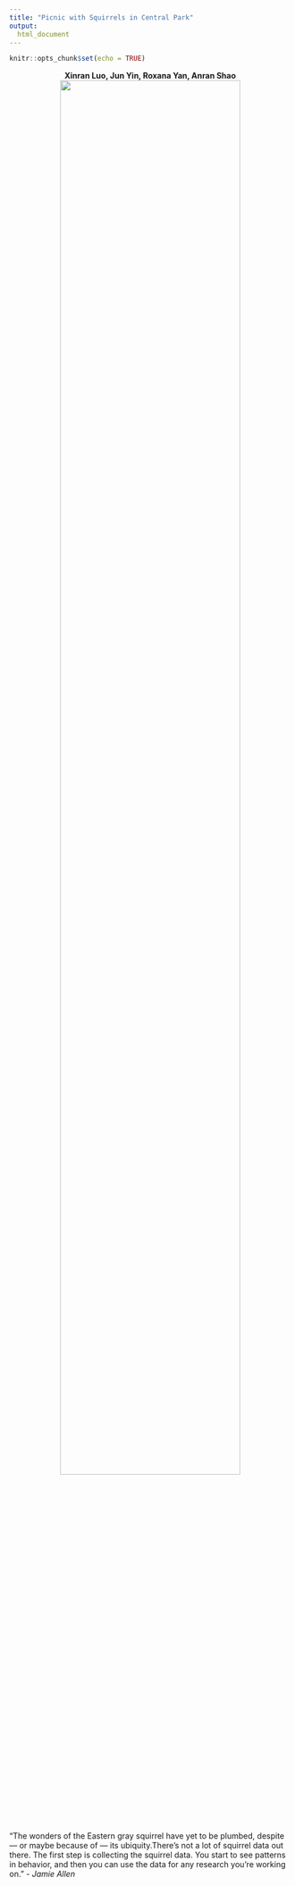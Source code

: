 ```yaml
---
title: "Picnic with Squirrels in Central Park"
output: 
  html_document
---
```

<style type="text/css">

h1.title {
  font-size: 45px;
  color: BLACK;
  text-align: center;
}

</style>

```r
knitr::opts_chunk$set(echo = TRUE)
```

<center> __Xinran Luo, Jun Yin, Roxana Yan, Anran Shao __ </center>

<center> __<img src="squirrel1.jpg" style="width:80%">__ </center>

"The wonders of the Eastern gray squirrel have yet to be plumbed, despite — or maybe because of — its ubiquity.There’s not a lot of squirrel data out there. The first step is collecting the squirrel data. You start to see patterns in behavior, and then you can use the data for any research you’re working on." - *Jamie Allen*